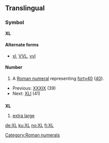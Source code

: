 ==Translingual==

===Symbol===
'''XL'''
====Alternate forms====
* [[xl]], [[VVL]], [[vvl]]

====Number====
# A [[Roman numeral]] representing [[forty40]] ([[40]]).
*Previous: [[XXXIX]] (39)
*Next: [[XLI]] (41)

[[Category:Roman numerals]]

==={{abbreviation}}===
'''XL'''

# [[extra large]]

[[de:XL]]
[[ku:XL]]
[[no:XL]]
[[fi:XL]]